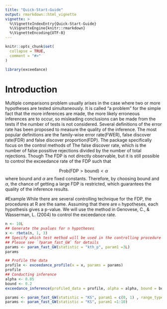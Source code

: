 ```yaml
---
title: "Quick-Start-Guide"
output: rmarkdown::html_vignette
vignette: >
  %\VignetteIndexEntry{Quick-Start-Guide}
  %\VignetteEngine{knitr::rmarkdown}
  %\VignetteEncoding{UTF-8}
---
```


```r
knitr::opts_chunk$set(
  collapse = TRUE,
  comment = "#>"
)
```

```r
library(exceedance)
```
# Introduction
Multiple comparisons problem usually arises in the case where two or more hypotheses are tested simultaneously. It is called "a problem" for the simple fact that the more inferences are made, the more likely erroneous inferences are to occur, so misleading conclusions can be made from the tests if the number of tests is not considered. Several definitions of the error rate has been proposed to measure the quality of the inference. The most popular definitions are the family-wise error rate(FWER), false discover rate(FDR) and false discover proportion(FDP). The package specifically focus on the control methods of The false discover rate, which is the number of false possitive rejections divided by the number of total rejections. Though The FDP is not directly observable, but it is still possible to control the exceedance rate of the FDP such that

$$
\mathrm{Prob}(\mathrm{FDP} > \mathrm{bound}) < \alpha
$$
where $\mathrm{bound}$ and $\alpha$ are fixed constants. Therefore, by choosing $\mathrm{bound}$ and $\alpha$, the chance of getting a large FDP is restricted, which guarantees the quality of the inference results.

#Example
While there are several controlling technique for the FDP, the procedures at R are the same. Assuming that there are `n` hypotheses, each hypothesis gives a p-value. We will use the method in Genovese, C., & Wasserman, L. (2004) to control the exceedance rate. 
```r
n <- 10L
## Generate the pvalues for n hypotheses
x <- rbeta(n, 1, 3)
## Specify which test method will be used in the controlling procedure
## Please see `?param_fast_GW` for details
params <- param_fast_GW(statistic = "kth_p", param1 =3L)
params

## Profile the data
profile <- exceedance_profile(x = x, params = params)
profile
## Conducting inference
alpha <- 0.05
bound <- 0.2
exceedance_inference(profiled_data = profile, alpha = alpha, bound = bound)
```

```r
params <- param_fast_GW(statistic = "KS", param1 = c(0, 1) , range_type = "proportion")
params <- param_fast_GW(statistic = "KS", param1 =1:10)
```












